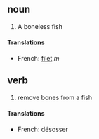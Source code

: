 ==noun==
#A boneless fish
====Translations====
*French: [[filet]] ''m''

==verb==
#remove bones from a fish
====Translations====
*French: désosser